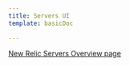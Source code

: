 ```yaml
---
title: Servers UI
template: basicDoc

---
```


[New Relic Servers Overview page](/docs/servers/servers-pages/servers-ui/new-relic-servers-overview-page)
